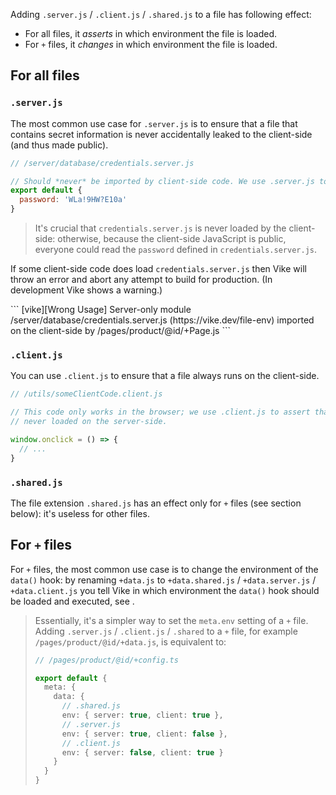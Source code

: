 
Adding `.server.js` / `.client.js` / `.shared.js` to a file has following effect:
 - For all files, it *asserts* in which environment the file is loaded.
 - For <Link href="/config#files">`+` files</Link>, it *changes* in which environment the file is loaded.

## For all files

### `.server.js`

The most common use case for `.server.js` is to ensure that a file that contains secret information is never accidentally leaked to the client-side (and thus made public).

```js
// /server/database/credentials.server.js

// Should *never* be imported by client-side code. We use .server.js to guarantee that.
export default {
  password: 'WLa!9HW?E10a'
}
```

> It's crucial that `credentials.server.js` is never loaded by the client-side: otherwise, because the client-side JavaScript is public, everyone could read the `password` defined in `credentials.server.js`.

If some client-side code does load `credentials.server.js` then Vike will throw an error and abort any attempt to build for production. (In development Vike shows a warning.)

<CodeBlockTransformer lineBreak="white-space">
```
[vike][Wrong Usage] Server-only module /server/database/credentials.server.js (https://vike.dev/file-env) imported on the client-side by /pages/product/@id/+Page.js
```
</CodeBlockTransformer>


### `.client.js`

You can use `.client.js` to ensure that a file always runs on the client-side.

```js
// /utils/someClientCode.client.js

// This code only works in the browser; we use .client.js to assert that this file is
// never loaded on the server-side.

window.onclick = () => {
  // ...
}
```

### `.shared.js`

The file extension `.shared.js` has an effect only for `+` files (see section below): it's useless for other files.


## For `+` files

For <Link href="/config#files">`+` files</Link>, the most common use case is to change the environment of the <Link href="/data">`data()` hook</Link>: by renaming `+data.js` to `+data.shared.js` / `+data.server.js` / `+data.client.js` you tell Vike in which environment the `data()` hook should be loaded and executed, see <Link href="/data#environment" />.

> Essentially, it's a simpler way to set the <Link href="/meta#example-modify-data-env">`meta.env` setting</Link> of a `+` file.
> Adding `.server.js` / `.client.js` / `.shared` to a `+` file, for example `/pages/product/@id/+data.js`, is equivalent to:
>
> ```ts
> // /pages/product/@id/+config.ts
>
> export default {
>   meta: {
>     data: {
>       // .shared.js
>       env: { server: true, client: true },
>       // .server.js
>       env: { server: true, client: false },
>       // .client.js
>       env: { server: false, client: true }
>     }
>   }
> }
> ```
